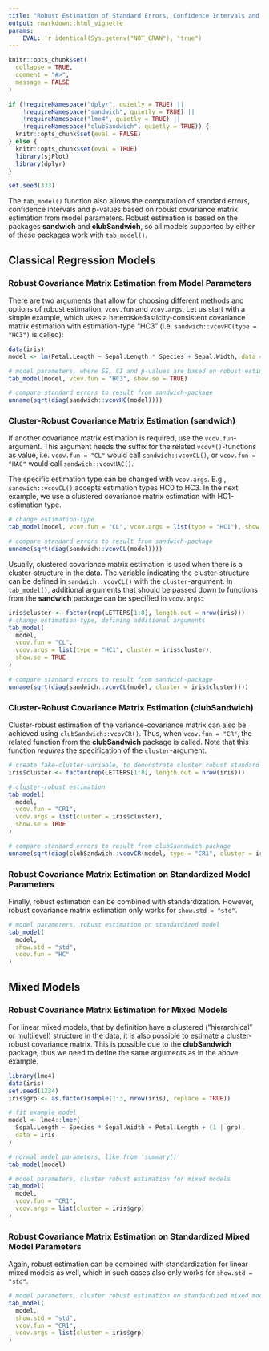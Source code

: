 ---
title: "Robust Estimation of Standard Errors, Confidence Intervals and p-values"
output: rmarkdown::html_vignette
params:
    EVAL: !r identical(Sys.getenv("NOT_CRAN"), "true")
---

<!--
vignette: >
  %\VignetteIndexEntry{Robust Estimation of Standard Errors}
  %\VignetteEngine{knitr::rmarkdown}
  %\VignetteEncoding{UTF-8}
-->

```{r message=FALSE, warning=FALSE, include=FALSE}
knitr::opts_chunk$set(
  collapse = TRUE, 
  comment = "#>", 
  message = FALSE
)

if (!requireNamespace("dplyr", quietly = TRUE) ||
    !requireNamespace("sandwich", quietly = TRUE) ||
    !requireNamespace("lme4", quietly = TRUE) ||
    !requireNamespace("clubSandwich", quietly = TRUE)) {
  knitr::opts_chunk$set(eval = FALSE)
} else {
  knitr::opts_chunk$set(eval = TRUE)
  library(sjPlot)
  library(dplyr)
}

set.seed(333)
```

The `tab_model()` function also allows the computation of standard errors, confidence intervals and p-values based on robust covariance matrix estimation from model parameters. Robust estimation is based on the packages **sandwich** and **clubSandwich**, so all models supported by either of these packages work with `tab_model()`.

## Classical Regression Models

### Robust Covariance Matrix Estimation from Model Parameters

There are two arguments that allow for choosing different methods and options of robust estimation: `vcov.fun` and `vcov.args`. Let us start with a simple example, which uses a heteroskedasticity-consistent covariance matrix estimation with estimation-type "HC3" (i.e. `sandwich::vcovHC(type = "HC3")` is called):

```{r}
data(iris)
model <- lm(Petal.Length ~ Sepal.Length * Species + Sepal.Width, data = iris)

# model parameters, where SE, CI and p-values are based on robust estimation
tab_model(model, vcov.fun = "HC3", show.se = TRUE)

# compare standard errors to result from sandwich-package
unname(sqrt(diag(sandwich::vcovHC(model))))
```

### Cluster-Robust Covariance Matrix Estimation (sandwich)

If another covariance matrix estimation is required, use the `vcov.fun`-argument. This argument needs the suffix for the related `vcov*()`-functions as value, i.e. `vcov.fun = "CL"` would call `sandwich::vcovCL()`, or `vcov.fun = "HAC"` would call `sandwich::vcovHAC()`.

The specific estimation type can be changed with `vcov.args`. E.g., `sandwich::vcovCL()` accepts estimation types HC0 to HC3. In the next example, we use a clustered covariance matrix estimation with HC1-estimation type.

```{r}
# change estimation-type
tab_model(model, vcov.fun = "CL", vcov.args = list(type = "HC1"), show.se = TRUE)

# compare standard errors to result from sandwich-package
unname(sqrt(diag(sandwich::vcovCL(model))))
```

Usually, clustered covariance matrix estimation is used when there is a cluster-structure in the data. The variable indicating the cluster-structure can be defined in `sandwich::vcovCL()` with the `cluster`-argument. In `tab_model()`, additional arguments that should be passed down to functions from the **sandwich** package can be specified in `vcov.args`:

```{r}
iris$cluster <- factor(rep(LETTERS[1:8], length.out = nrow(iris)))
# change estimation-type, defining additional arguments
tab_model(
  model, 
  vcov.fun = "CL", 
  vcov.args = list(type = "HC1", cluster = iris$cluster),
  show.se = TRUE
)

# compare standard errors to result from sandwich-package
unname(sqrt(diag(sandwich::vcovCL(model, cluster = iris$cluster))))
```

### Cluster-Robust Covariance Matrix Estimation (clubSandwich)

Cluster-robust estimation of the variance-covariance matrix can also be achieved using `clubSandwich::vcovCR()`. Thus, when `vcov.fun = "CR"`, the related function from the **clubSandwich** package is called. Note that this function _requires_ the specification of the `cluster`-argument.

```{r}
# create fake-cluster-variable, to demonstrate cluster robust standard errors
iris$cluster <- factor(rep(LETTERS[1:8], length.out = nrow(iris)))

# cluster-robust estimation
tab_model(
  model, 
  vcov.fun = "CR1", 
  vcov.args = list(cluster = iris$cluster),
  show.se = TRUE
)

# compare standard errors to result from clubSsandwich-package
unname(sqrt(diag(clubSandwich::vcovCR(model, type = "CR1", cluster = iris$cluster))))
```

### Robust Covariance Matrix Estimation on Standardized Model Parameters

Finally, robust estimation can be combined with standardization. However, robust covariance matrix estimation only works for `show.std = "std"`.

```{r}
# model parameters, robust estimation on standardized model
tab_model(
  model, 
  show.std = "std",
  vcov.fun = "HC"
)
```

## Mixed Models

### Robust Covariance Matrix Estimation for Mixed Models

For linear mixed models, that by definition have a clustered ("hierarchical" or multilevel) structure in the data, it is also possible to estimate a cluster-robust covariance matrix. This is possible due to the **clubSandwich** package, thus we need to define the same arguments as in the above example.

```{r}
library(lme4)
data(iris)
set.seed(1234)
iris$grp <- as.factor(sample(1:3, nrow(iris), replace = TRUE))

# fit example model
model <- lme4::lmer(
  Sepal.Length ~ Species * Sepal.Width + Petal.Length + (1 | grp),
  data = iris
)

# normal model parameters, like from 'summary()'
tab_model(model)

# model parameters, cluster robust estimation for mixed models
tab_model(
  model, 
  vcov.fun = "CR1", 
  vcov.args = list(cluster = iris$grp)
)
```

### Robust Covariance Matrix Estimation on Standardized Mixed Model Parameters

Again, robust estimation can be combined with standardization for linear mixed models as well, which in such cases also only works for `show.std = "std"`.

```{r}
# model parameters, cluster robust estimation on standardized mixed model
tab_model(
  model, 
  show.std = "std",
  vcov.fun = "CR1", 
  vcov.args = list(cluster = iris$grp)
)
```
